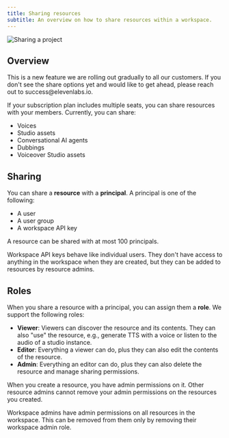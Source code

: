 ```yaml
---
title: Sharing resources
subtitle: An overview on how to share resources within a workspace.
---
```


<img
  src="/assets/images/product-guides/workspaces/share-project.png"
  alt="Sharing a project"
  className="w-full rounded-lg"
/>

## Overview

<Info>
  This is a new feature we are rolling out gradually to all our customers. If you don't see the
  share options yet and would like to get ahead, please reach out to success@elevenlabs.io.
</Info>

If your subscription plan includes multiple seats, you can share resources with your members. Currently, you can share:

- Voices
- Studio assets
- Conversational AI agents
- Dubbings
- Voiceover Studio assets

## Sharing

You can share a **resource** with a **principal**. A principal is one of the following:

- A user
- A user group
- A workspace API key

A resource can be shared with at most 100 principals.

Workspace API keys behave like individual users. They don't have access to anything in the workspace when they are created, but they can be added to resources by resource admins.

## Roles

When you share a resource with a principal, you can assign them a **role**. We support the following roles:

- **Viewer**: Viewers can discover the resource and its contents. They can also "use" the resource, e.g., generate TTS with a voice or listen to the audio of a studio instance.
- **Editor**: Everything a viewer can do, plus they can also edit the contents of the resource.
- **Admin**: Everything an editor can do, plus they can also delete the resource and manage sharing permissions.

When you create a resource, you have admin permissions on it. Other resource admins cannot remove your admin permissions on the resources you created.

<Warning>
  Workspace admins have admin permissions on all resources in the workspace. This can be removed
  from them only by removing their workspace admin role.
</Warning>

